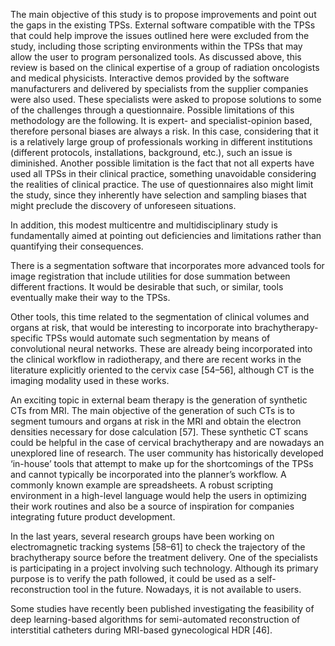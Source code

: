 The main objective of this study is to propose improvements and point out the gaps in the existing TPSs. External software compatible with the TPSs that could help improve the issues outlined here were excluded from the study, including those scripting environments within the TPSs that may allow the user to program personalized tools. As discussed above, this review is based on the clinical expertise of a group of radiation oncologists and medical physicists. Interactive demos provided by the software manufacturers and delivered by specialists from the supplier companies were also used. These specialists were asked to propose solutions to some of the challenges through a questionnaire. Possible limitations of this methodology are the following. It is expert- and specialist-opinion based, therefore personal biases are always a risk. In this case, considering that it is a relatively large group of professionals working in different institutions (different protocols, installations, background, etc.), such an issue is diminished. Another possible limitation is the fact that not all experts have used all TPSs in their clinical practice, something unavoidable considering the realities of clinical practice. The use of questionnaires also might limit the study, since they inherently have selection and sampling biases that might preclude the discovery of unforeseen situations.

In addition, this modest multicentre and multidisciplinary study is fundamentally aimed at pointing out deficiencies and limitations rather than quantifying their consequences.

There is a segmentation software that incorporates more advanced tools for image registration that include utilities for dose summation between different fractions. It would be desirable that such, or similar, tools eventually make their way to the TPSs.

Other tools, this time related to the segmentation of clinical volumes and organs at risk, that would be interesting to incorporate into brachytherapy-specific TPSs would automate such segmentation by means of convolutional neural networks. These are already being incorporated into the clinical workflow in radiotherapy, and there are recent works in the literature explicitly oriented to the cervix case [54–56], although CT is the imaging modality used in these works.

An exciting topic in external beam therapy is the generation of synthetic CTs from MRI. The main objective of the generation of such CTs is to segment tumours and organs at risk in the MRI and obtain the electron densities necessary for dose calculation [57]. These synthetic CT scans could be helpful in the case of cervical brachytherapy and are nowadays an unexplored line of research. The user community has historically developed ‘in-house’ tools that attempt to make up for the shortcomings of the TPSs and cannot typically be incorporated into the planner’s workflow. A commonly known example are spreadsheets. A robust scripting environment in a high-level language would help the users in optimizing their work routines and also be a source of inspiration for companies integrating future product development.

In the last years, several research groups have been working on electromagnetic tracking systems [58–61] to check the trajectory of the brachytherapy source before the treatment delivery. One of the specialists is participating in a project involving such technology. Although its primary purpose is to verify the path followed, it could be used as a self-reconstruction tool in the future. Nowadays, it is not available to users.

Some studies have recently been published investigating the feasibility of deep learning-based algorithms for semi-automated reconstruction of interstitial catheters during MRI-based gynecological HDR [46].



